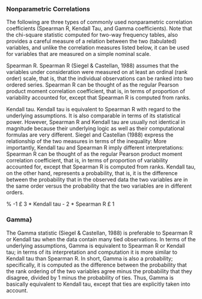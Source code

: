 ### Nonparametric Correlations

The following are three types of commonly used nonparametric correlation coefficients (Spearman R, Kendall Tau, and Gamma coefficients). Note that the chi-square statistic computed for two-way frequency tables, also provides a careful measure of a relation between the two (tabulated) variables, and unlike the correlation measures listed below, it can be used for variables that are measured on a simple nominal scale.

Spearman R. Spearman R (Siegel & Castellan, 1988) assumes that the variables under consideration were measured on at least an ordinal (rank order) scale, that is, that the individual observations can be ranked into two ordered series. Spearman R can be thought of as the regular Pearson product moment correlation coefficient, that is, in terms of proportion of variability accounted for, except that Spearman R is computed from ranks.

Kendall tau. Kendall tau is equivalent to Spearman R with regard to the underlying assumptions. It is also comparable in terms of its statistical power. However, Spearman R and Kendall tau are usually not identical in magnitude because their underlying logic as well as their computational formulas are very different. Siegel and Castellan (1988) express the relationship of the two measures in terms of the inequality: More importantly, Kendall tau and Spearman R imply different interpretations: Spearman R can be thought of as the regular Pearson product moment correlation coefficient, that is, in terms of proportion of variability accounted for, except that Spearman R is computed from ranks. Kendall tau, on the other hand, represents a probability, that is, it is the difference between the probability that in the observed data the two variables are in the same order versus the probability that the two variables are in different orders.

% -1 £ 3 * Kendall tau - 2 * Spearman R £ 1


### Gamma} 
The Gamma statistic (Siegel & Castellan, 1988) is preferable to Spearman R or Kendall tau when the data contain many tied observations. In terms of the underlying assumptions, Gamma is equivalent to Spearman R or Kendall tau; in terms of its interpretation and computation it is more similar to Kendall tau than Spearman R. In short, Gamma is also a probability; specifically, it is computed as the difference between the probability that the rank ordering of the two variables agree minus the probability that they disagree, divided by 1 minus the probability of ties. Thus, Gamma is basically equivalent to Kendall tau, except that ties are explicitly taken into account.
